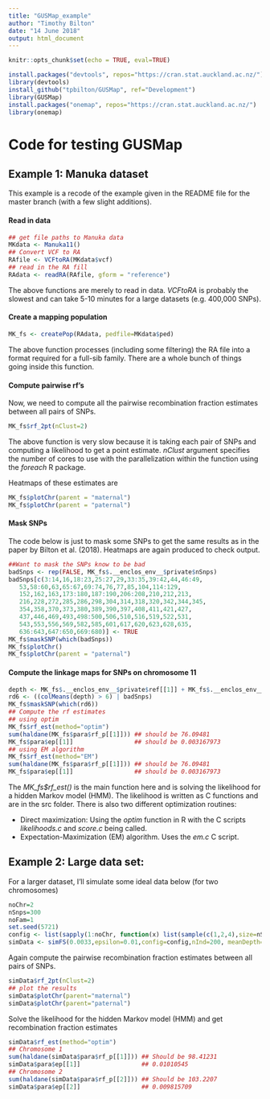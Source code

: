 ---
title: "GUSMap_example"
author: "Timothy Bilton"
date: "14 June 2018"
output: html_document
---

```{r setup, include=FALSE, echo=FALSE}
knitr::opts_chunk$set(echo = TRUE, eval=TRUE)
```

```{r, echo=FALSE}
install.packages("devtools", repos="https://cran.stat.auckland.ac.nz/")
library(devtools)
install_github("tpbilton/GUSMap", ref="Development")
library(GUSMap)
install.packages("onemap", repos="https://cran.stat.auckland.ac.nz/")
library(onemap)
```

# Code for testing GUSMap

## Example 1: Manuka dataset 

This example is a recode of the example given in the README file for the master branch (with a few slight additions).

#### Read in data
```{r}
## get file paths to Manuka data
MKdata <- Manuka11()
## Convert VCF to RA
RAfile <- VCFtoRA(MKdata$vcf)
## read in the RA fill
RAdata <- readRA(RAfile, gform = "reference")
```
The above functions are merely to read in data. *VCFtoRA* is probably the slowest and can take 5-10 minutes for a large datasets (e.g. 400,000 SNPs).

#### Create a mapping population

```{r}
MK_fs <- createPop(RAdata, pedfile=MKdata$ped)
```
The above function processes (including some filtering) the RA file into a format required for a full-sib family. There are a whole bunch of things going inside this function.  

#### Compute pairwise rf's

Now, we need to compute all the pairwise recombination fraction estimates between all pairs of SNPs.
```{r}
MK_fs$rf_2pt(nClust=2)
```
The above function is very slow because it is taking each pair of SNPs and computing a likelihood to get a point estimate. *nClust* argument specifies the number of cores to use with the parallelization within the function using the *foreach* R package.

Heatmaps of these estimates are
```{r}
MK_fs$plotChr(parent = "maternal")
MK_fs$plotChr(parent = "paternal")
```

#### Mask SNPs

The code below is just to mask some SNPs to get the same results as in the paper by Bilton et al. (2018). Heatmaps are again produced to check output.
```{r}
##Want to mask the SNPs know to be bad
badSnps <- rep(FALSE, MK_fs$.__enclos_env__$private$nSnps)
badSnps[c(3:14,16,18:23,25:27,29,33:35,39:42,44,46:49, 
   53,58:60,63,65:67,69:74,76,77,85,104,114:129, 
   152,162,163,173:180,187:190,206:208,210,212,213, 
   216,228,272,285,286,298,304,314,318,320,342,344,345, 
   354,358,370,373,380,389,390,397,408,411,421,427, 
   437,446,469,493,498:500,506,510,516,519,522,531, 
   543,553,556,569,582,585,601,617,620,623,628,635, 
   636:643,647:650,669:680)] <- TRUE 
MK_fs$maskSNP(which(badSnps))
MK_fs$plotChr()
MK_fs$plotChr(parent = "paternal")
```

#### Compute the linkage maps for SNPs on chromosome 11

```{r rf}
depth <- MK_fs$.__enclos_env__$private$ref[[1]] + MK_fs$.__enclos_env__$private$alt[[1]]
rd6 <- ((colMeans(depth) > 6) | badSnps)
MK_fs$maskSNP(which(rd6))
## Compute the rf estimates
## using optim 
MK_fs$rf_est(method="optim")
sum(haldane(MK_fs$para$rf_p[[1]])) ## should be 76.09481
MK_fs$para$ep[[1]]                 ## should be 0.003167973
## using EM algorithm
MK_fs$rf_est(method="EM")
sum(haldane(MK_fs$para$rf_p[[1]])) ## should be 76.09481
MK_fs$para$ep[[1]]                 ## should be 0.003167973

```
The *MK_fs$rf_est()* is the main function here and is solving the likelihood for a hidden Markov model (HMM). The likelihood is written as C functions and are in the src folder. There is also two different optimization routines:

* Direct maximization: Using the *optim* function in R with the C scripts *likelihoods.c* and *score.c* being called.
* Expectation-Maximization (EM) algorithm. Uses the *em.c* C script.

## Example 2: Large data set:

For a larger dataset, I'll simulate some ideal data below (for two chromosomes)
```{r}
noChr=2
nSnps=300
noFam=1
set.seed(5721)
config <- list(sapply(1:noChr, function(x) list(sample(c(1,2,4),size=nSnps, prob=c(1,2,2)/5, replace=T)), simplify=T))
simData <- simFS(0.0033,epsilon=0.01,config=config,nInd=200, meanDepth=5, noChr=noChr, seed1=687534, seed2=6772)
```

Again compute the pairwise recombination fraction estimates between all pairs of SNPs.
```{r}
simData$rf_2pt(nClust=2)
## plot the results
simData$plotChr(parent="maternal")
simData$plotChr(parent="paternal")
```

Solve the likelihood for the hidden Markov model (HMM) and get recombination fraction estimates
```{r}
simData$rf_est(method="optim")
## Chromosome 1
sum(haldane(simData$para$rf_p[[1]])) ## Should be 98.41231
simData$para$ep[[1]]                 ## 0.01010545
## Chromosome 2
sum(haldane(simData$para$rf_p[[2]])) ## Should be 103.2207 
simData$para$ep[[2]]                 ## 0.009815709
```

